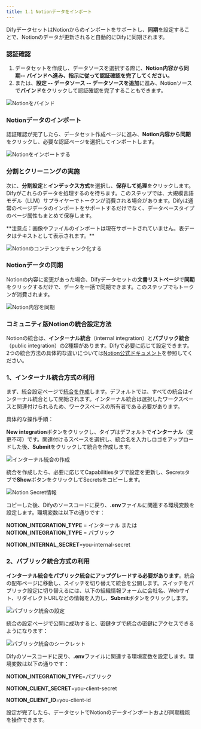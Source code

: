 ```yaml
---
title: 1.1 Notionデータをインポート
---
```


DifyデータセットはNotionからのインポートをサポートし、**同期**を設定することで、Notionのデータが更新されると自動的にDifyに同期されます。

### 認証確認

1. データセットを作成し、データソースを選択する際に、**Notion内容から同期-- バインドへ進み、指示に従って認証確認を完了してください。**
2. または、**設定 -- データソース -- データソースを追加**に進み、Notionソースで**バインド**をクリックして認証確認を完了することもできます。

<img
  src="https://assets-docs.dify.ai/2024/12/f1d5bcdcfbd57407e0bce1597df4daad.png"
  className="mx-auto"
  alt="Notionをバインド"
/>

### Notionデータのインポート

認証確認が完了したら、データセット作成ページに進み、**Notion内容から同期**をクリックし、必要な認証ページを選択してインポートします。

<img
  src="https://assets-docs.dify.ai/2024/12/863f1cd15318b146a556c34e93c5df2c.png"
  className="mx-auto"
  alt="Notionをインポートする"
/>

### 分割とクリーニングの実施

次に、**分割設定**と**インデックス方式**を選択し、**保存して処理**をクリックします。Difyがこれらのデータを処理するのを待ちます。このステップでは、大規模言語モデル（LLM）サプライヤーでトークンが消費される場合があります。Difyは通常のページデータのインポートをサポートするだけでなく、データベースタイプのページ属性もまとめて保存します。

<Info>
**注意点：画像やファイルのインポートは現在サポートされていません。表データはテキストとして表示されます。**
</Info>

<img
  src="https://assets-docs.dify.ai/2024/12/ab1b1aa690adad153cac0a321b6b7585.png"
  className="mx-auto"
  alt="Notionのコンテンツをチャンク化する"
/>

### Notionデータの同期

Notionの内容に変更があった場合、Difyデータセットの**文書リストページ**で**同期**をクリックするだけで、データを一括で同期できます。このステップでもトークンが消費されます。

<img
  src="https://assets-docs.dify.ai/2024/12/af7cabd98c3aac392819d9041cc408de.png"
  className="mx-auto"
  alt="Notion内容を同期"
/>

### コミュニティ版Notionの統合設定方法

Notionの統合は、**インターナル統合**（internal integration）と**パブリック統合**（public integration）の2種類があります。Difyで必要に応じて設定できます。2つの統合方法の具体的な違いについては[Notion公式ドキュメント](https://developers.notion.com/docs/authorization)を参照してください。

### 1、**インターナル統合方式の利用**

まず、統合設定ページで[統合を作成](https://www.notion.so/my-integrations)します。デフォルトでは、すべての統合はインターナル統合として開始されます。インターナル統合は選択したワークスペースと関連付けられるため、ワークスペースの所有者である必要があります。

具体的な操作手順：

**New integration**ボタンをクリックし、タイプはデフォルトで**インターナル**（変更不可）です。関連付けるスペースを選択し、統合名を入力しロゴをアップロードした後、**Submit**をクリックして統合を作成します。

<img
  src="https://assets-docs.dify.ai/2024/12/f1d5bcdcfbd57407e0bce1597df4daad.png"
  className="mx-auto"
  alt="インターナル統合の作成"
/>

統合を作成したら、必要に応じてCapabilitiesタブで設定を更新し、Secretsタブで**Show**ボタンをクリックしてSecretsをコピーします。

<img
  src="https://assets-docs.dify.ai/2024/12/863f1cd15318b146a556c34e93c5df2c.png"
  className="mx-auto"
  alt="Notion Secret情報"
/>

コピーした後、Difyのソースコードに戻り、**.env**ファイルに関連する環境変数を設定します。環境変数は以下の通りです：

**NOTION_INTEGRATION_TYPE** = インターナル または **NOTION_INTEGRATION_TYPE** = パブリック

**NOTION_INTERNAL_SECRET**=you-internal-secret

### 2、**パブリック統合方式の利用**

**インターナル統合をパブリック統合にアップグレードする必要があります**。統合の配布ページに移動し、スイッチを切り替えて統合を公開します。スイッチをパブリック設定に切り替えるには、以下の組織情報フォームに会社名、Webサイト、リダイレクトURLなどの情報を入力し、**Submit**ボタンをクリックします。

<img
  src="https://assets-docs.dify.ai/2024/12/ab1b1aa690adad153cac0a321b6b7585.png"
  className="mx-auto"
  alt="パブリック統合の設定"
/>

統合の設定ページで公開に成功すると、密鍵タブで統合の密鍵にアクセスできるようになります：

<img
  src="https://assets-docs.dify.ai/2024/12/af7cabd98c3aac392819d9041cc408de.png"
  className="mx-auto"
  alt="パブリック統合のシークレット"
/>

Difyのソースコードに戻り、**.env**ファイルに関連する環境変数を設定します。環境変数は以下の通りです：

**NOTION_INTEGRATION_TYPE**=パブリック

**NOTION_CLIENT_SECRET**=you-client-secret

**NOTION_CLIENT_ID**=you-client-id

設定が完了したら、データセットでNotionのデータインポートおよび同期機能を操作できます。